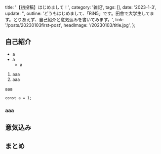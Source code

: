 
  title: '【初投稿】はじめまして！',
  category: '雑記',
  tags: [],
  date: '2023-1-3',
  update: '',
  outline:
    'どうもはじめまして、「RiN5」です。田舎で大学生してます。とりあえず、自己紹介と意気込みを書いてみます。',
  link: '/posts/20230103first-post',
  headImage: '/20230103/title.jpg',
};

## 自己紹介

- a
- a
  - a

1. aaa
2. aaa

aaa

```tsx
const a = 1;
```

### aaa

## 意気込み

## まとめ

<Meta title={meta.title} description={meta.outline}></Meta>
